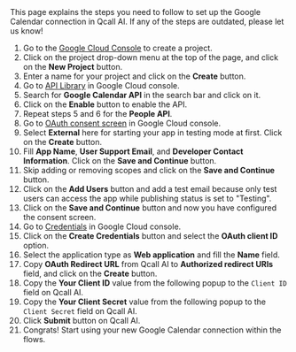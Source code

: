 
<Info>
    This page explains the steps you need to follow to set up the Google Calendar
    connection in Qcall AI. If any of the steps are outdated, please let us know!
</Info>

1. Go to the [Google Cloud Console](https://console.cloud.google.com) to create a project.
2. Click on the project drop-down menu at the top of the page, and click on the **New Project** button.
3. Enter a name for your project and click on the **Create** button.
4. Go to [API Library](https://console.cloud.google.com/apis/library) in Google Cloud console.
5. Search for **Google Calendar API** in the search bar and click on it.
6. Click on the **Enable** button to enable the API.
7. Repeat steps 5 and 6 for the **People API**.
8. Go to [OAuth consent screen](https://console.cloud.google.com/apis/credentials/consent) in Google Cloud console.
9. Select **External** here for starting your app in testing mode at first. Click on the **Create** button.
10. Fill **App Name**, **User Support Email**, and **Developer Contact Information**. Click on the **Save and Continue** button.
11. Skip adding or removing scopes and click on the **Save and Continue** button.
12. Click on the **Add Users** button and add a test email because only test users can access the app while publishing status is set to "Testing".
13. Click on the **Save and Continue** button and now you have configured the consent screen.
14. Go to [Credentials](https://console.cloud.google.com/apis/credentials) in Google Cloud console.
15. Click on the **Create Credentials** button and select the **OAuth client ID** option.
16. Select the application type as **Web application** and fill the **Name** field.
17. Copy **OAuth Redirect URL** from Qcall AI to **Authorized redirect URIs** field, and click on the **Create** button.
18. Copy the **Your Client ID** value from the following popup to the `Client ID` field on Qcall AI.
19. Copy the **Your Client Secret** value from the following popup to the `Client Secret` field on Qcall AI.
20. Click **Submit** button on Qcall AI.
21. Congrats! Start using your new Google Calendar connection within the flows.
